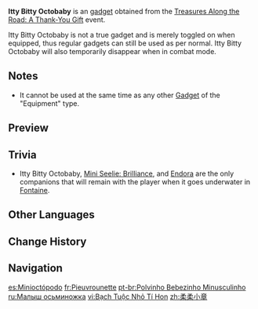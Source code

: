 {{Item Infobox
|id          = 220084
|image       = Item Itty Bitty Octobaby.png
|type        = Gadgets
|group       = 
|invCategory = Gadgets
|quality     = 4
|effect      = 
|description = A type of tiny octopus that normally lives in the depths of the ocean.<br>Perhaps out of an overabundance of curiosity, or a desire to travel, it begins to cruise throughout the seas while still extremely young. If it sees a creature it likes, it will follow it everywhere.<br>But who knows what it will be like when it grows up...
|reusable    = Yes
|usage       = Equipment
|memento     = Yes
|source1     = [[Treasures Along the Road: A Thank-You Gift]]
|event       = Treasures Along the Road: A Thank-You Gift
}}
'''Itty Bitty Octobaby''' is an [[gadget]] obtained from the [[Treasures Along the Road: A Thank-You Gift]] event.

Itty Bitty Octobaby is not a true gadget and is merely toggled on when equipped, thus regular gadgets can still be used as per normal. Itty Bitty Octobaby will also temporarily disappear when in combat mode.

==Notes==
* It cannot be used at the same time as any other [[Gadget]] of the "Equipment" type.
<!--==Usage==
-->
==Preview==
{{Preview
|size     = 240px
|file1    = Item Itty Bitty Octobaby Abovewater
|caption1 = Above water

|file2    = Item Itty Bitty Octobaby Underwater
|caption2 = Underwater
}}

==Trivia==
* Itty Bitty Octobaby, [[Mini Seelie: Brilliance]], and [[Endora]] are the only companions that will remain with the player when it goes underwater in [[Fontaine]].

==Other Languages==
{{Other Languages
|en       = Itty Bitty Octobaby
|zhs      = 柔柔小章
|zhs_rm   = Róuróu Xiǎo Zhāng
|zht      = 柔柔小章
|zht_rm   = Róuróu Xiǎo Zhāng
|zh_tl    = Soft Small Octopus
|ja       = プニプニタコちゃん
|ja_rm    = Punipuni Tako-chan
|ja_tl    = Squishy Octopus
|ko       = 말랑말랑 아기 문어
|ko_tl    = Soft Baby Octopus
|es       = Minioctópodo
|es_tl    = Minioctopod
|fr       = Pieuvrounette
|fr_tl    = Octoplet
|ru       = Малыш осьминожка
|ru_tl    = Small Octopus Baby
|th       = ปลาหมึกกระจิริด
|th_rm    = 
|th_tl    = 
|vi       = Bạch Tuộc Nhỏ Tí Hon
|vi_tl    = 
|de       = Mini-Molluske
|de_tl    = Mini {{w|Molluscs}}
|id       = Gurita Mini
|id_tl    = Mini Octopus
|pt       = Polvinho Bebezinho Minusculinho
|pt_tl    = Minuscule baby Octopus
|pt_note  = -inho is the diminutive for all the words
|tr       = Minik Ahtapotçuk
|tr_tl    = Mini Octopus
|tr_note  = The {{w|diminutive}} form of Octopus is used here, with the "''-çuk''" suffix.
|it       = Polpettino
|it_tl    = 
}}

==Change History==
{{Change History|4.1}}

==Navigation==
{{Gadget Navbox}}

[[es:Minioctópodo]]
[[fr:Pieuvrounette]]
[[pt-br:Polvinho Bebezinho Minusculinho]]
[[ru:Малыш осьминожка]]
[[vi:Bạch Tuộc Nhỏ Tí Hon]]
[[zh:柔柔小章]]